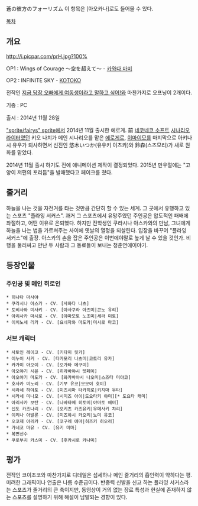 蒼の彼方のフォーリズム
이 항목은 [아오카나]로도 들어올 수 있다.

[[목차]]

== 개요 ==
http://i.picpar.com/prH.jpg?100%

{{{#!html
 <iframe width="560" height="315" src="//www.youtube.com/embed/kxlxbcS-Ics" frameborder="0" allowfullscreen></iframe>
}}}

OP1 : Wings of Courage ～空を超えて～ - [[카와다 마미]]

{{{#!html
 <iframe width="560" height="315" src="//www.youtube.com/embed/tJ-6-ygxehM" frameborder="0" allowfullscreen></iframe>
}}}

OP2 : INFINITE SKY - [[KOTOKO]]

전작인 [[지금 당장 오빠에게 여동생이라고 말하고 싶어!]]와 마찬가지로 오프닝이 2개이다.


기종 : PC

출시 : 2014년 11월 28일

[["sprite/fairys" sprite]]에서 2014년 11월 출시한 에로게. 前 [[네코네코 소프트]] [[시나리오 라이터]]였던 키오 나치가 메인 시나리오를 맡은 [[에로게]]로, [[이마이모]]를 마지막으로 아키나시 유우가 퇴사하면서 신진인 悠木いつか(유우키 이츠카)와 鈴森(스즈모리)가 새로 원화를 맡았다.

2014년 11월 출시 하기도 전에 애니메이션 제작이 결정되었다.
2015년 만우절에는 "고양이 저편의 포리듬"을 발매했다고 페이크를 쳤다.

== 줄거리 ==
하늘을 나는 것을 자전거를 타는 것만큼 간단히 할 수 있는 세계.
그 곳에서 유행하고 있는 스포츠 "플라잉 서커스".
과거 그 스포츠에서 유망주였던 주인공은 압도적인 패배에 좌절하고, 어떤 이유로 은퇴했다.
하지만 전학생인 쿠라시나 아스카와의 만남, 그녀에게 하늘을 나는 법을 가르쳐주는 사이에 옛날의 열정을 되살린다.
입장을 바꾸어 "플라잉 서커스"에 출장.
아스카의 손을 잡은 주인공은 이번에야말로 높게 날 수 있을 것인가.
비행을 둘러싸고 만난 두 사람과 그 동료들이 보내는 청춘연애이야기.

== 등장인물 ==
=== 주인공 및 메인 히로인 ===
 * 히나타 마사야
 * 쿠라시나 아스카 - CV. [사와다 나츠]
 * 토비사와 미사키 - CV. [아사쿠라 아즈미|콘노 유리]
 * 아리사카 마시로 - CV. [야마모토 노조미|세라 미토]
 * 이치노세 리카 - CV. [요네자와 마도카|미시로 마코]

=== 서브 캐릭터 ===
 * 사토인 레이코 - CV. [키타미 릿카]
 * 이누이 사키 - CV. [타카모리 나츠미|코토리 유카]
 * 카가미 아오이 - CV. [오가타 메구미]
 * 아오야기 시온 - CV. [히라바야시 텟페이]
 * 아오야기 마도카 - CV. [와카바야시 나오미|스즈타 미야코]
 * 호사카 미노리 - CV. [기부 유코|모모이 호미]
 * 시라세 하야토 - CV. [미즈시마 타카히로|키지마 우타]
 * 시라세 미나모 - CV. [시미즈 아이|도요타키 야미][* 도요타 캐미]
 * 아리사카 보탄 - CV. [나바타메 히토미|야마토 에미]
 * 신도 카즈나리 - CV. [오키츠 카즈유키|우메사키 챠리]
 * 이리나 아발론 - CV. [미즈하시 카오리|노미 유코]
 * 오코제 아리카 - CV. [코구레 에마|히즈키 히오리]
 * 가네코 마유 - CV. [유키 미마]
 * 복면선수
 * 쿠로부치 카스미 - CV. [후카시로 카나미]

== 평가 ==

전작인 코이초코와 마찬가지로 디테일은 섬세하나 메인 줄거리의 흡인력이 약하다는 평. 미려한 그래픽이나 연출은 나름 수준급이다. 반중력 신발을 신고 하는 플라잉 서커스라는 스포츠가 줄거리의 큰 축이지만, 동영상이 거의 없는 장르 특성과 현실에 존재하지 않는 스포츠를 설명하기 위해 해설이 남발되는 경향이 있다.
